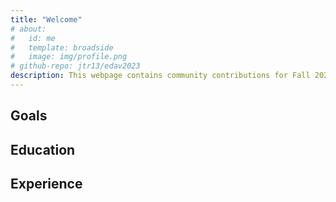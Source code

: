 ```yaml
---
title: "Welcome"
# about:
#   id: me
#   template: broadside
#   image: img/profile.png
# github-repo: jtr13/edav2023
description: This webpage contains community contributions for Fall 2023 EDAV class at Columbia University.
---
```


:::{#me}

## Goals

## Education

## Experience

:::



